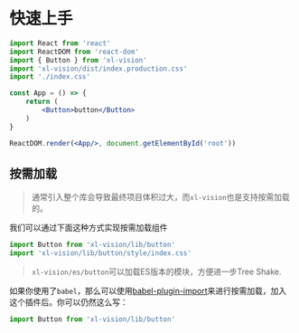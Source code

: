 
# 快速上手

```jsx
import React from 'react'
import ReactDOM from 'react-dom'
import { Button } from 'xl-vision'
import 'xl-vision/dist/index.production.css'
import './index.css'

const App = () => {
    return (
        <Button>button</Button>
    )
}

ReactDOM.render(<App/>, document.getElementById('root'))
```

## 按需加载

> 通常引入整个库会导致最终项目体积过大，而`xl-vision`也是支持按需加载的。

我们可以通过下面这种方式实现按需加载组件

```jsx
import Button from 'xl-vision/lib/button'
import 'xl-vision/lib/button/style/index.css'
```

> `xl-vision/es/button`可以加载ES版本的模块，方便进一步Tree Shake.

如果你使用了`babel`，那么可以使用[babel-plugin-import](https://github.com/ant-design/babel-plugin-import)来进行按需加载，加入这个插件后。你可以仍然这么写：

```jsx
import Button from 'xl-vision/lib/button'
```
